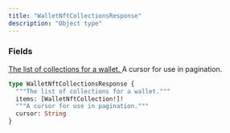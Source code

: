 ```yaml
---
title: "WalletNftCollectionsResponse"
description: "Object type"
---
```


### Fields

<a href="/api-reference/types/walletnftcollection">
  <ResponseField name="items" type="[WalletNftCollection!]!" required>
    The list of collections for a wallet.
  </ResponseField>
</a>

<ResponseField name="cursor" type="String">
  A cursor for use in pagination.
</ResponseField>


```graphql WalletNftCollectionsResponse
type WalletNftCollectionsResponse {
  """The list of collections for a wallet."""
  items: [WalletNftCollection!]!
  """A cursor for use in pagination."""
  cursor: String
}
```
